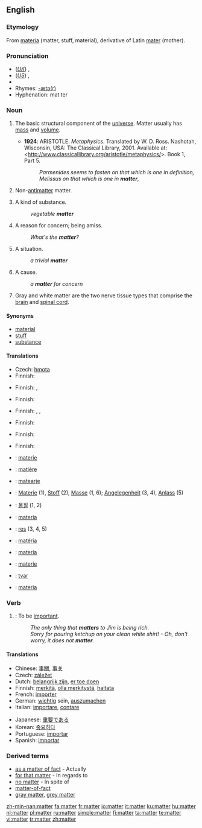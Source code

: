 {{wikipedia|Matter (disambiguation)}}
==English==

===Etymology===
From {{L.}} [[materia]] (matter, stuff, material), derivative of Latin [[mater]] (mother).

===Pronunciation===
*(''[[Received Pronunciation|UK]]'') {{IPA|/ˈmætə/}}, {{SAMPA|/"m{t@/}}
*(''[[General American|US]]'') {{IPA|/ˈmætɚ/}}, {{SAMPA|/"m{t@`/}}
*{{audio|en-us-matter.ogg|Audio (US)}}
*Rhymes: [[Rhymes:English:-ætə(r)|-ætə(r)]]
*Hyphenation: mat·ter

===Noun===
{{wikipedia}}
{{en-noun|s|-}}

# {{physics}} The basic structural component of the [[universe]].  Matter usually has [[mass]] and [[volume]].
#* '''1924''': ARISTOTLE.  ''Metaphysics''.  Translated by W. D. Ross.  Nashotah, Wisconsin, USA: The Classical Library, 2001.  Available at: <http://www.classicallibrary.org/aristotle/metaphysics/>. Book 1, Part 5.
#*: ''Parmenides seems to fasten on that which is one in definition, Melissus on that which is one in '''matter''',''
# {{physics}} Non-[[antimatter]] matter.
# A kind of substance.
#:''vegetable '''matter'''''
# A reason for concern; being amiss.
#:''What's the '''matter'''?''
# A situation.
#:''a trivial '''matter'''''
# A cause.
#:''a '''matter''' for concern''
# {{neurology}} Gray and white matter are the two nerve tissue types that comprise the [[brain]] and [[spinal cord]].

====Synonyms====
*[[material]]
*[[stuff]]
*[[substance]]

====Translations====
{{trans-top|basic structural component of the universe}}
* Czech: [[hmota]] {{f}}
* Finnish: {{t|fi|aine}}
{{trans-mid}}
{{trans-bottom}}

{{trans-top|non-antimatter matter}}
* Finnish: {{t|fi|materia}}, {{t|fi|aine}}
{{trans-mid}}
{{trans-bottom}}

{{trans-top|kind of substance}}
* Finnish: {{t|fi|aine}}
{{trans-mid}}
{{trans-bottom}}

{{trans-top|reason for concern}}
* Finnish: {{t|fi|pulma}}, {{t|fi|ongelma}}, {{t|fi|hätä}}
{{trans-mid}}
{{trans-bottom}}

{{trans-top|situation}}
* Finnish: {{t|fi|tilanne}}
{{trans-mid}}
{{trans-bottom}}

{{trans-top|cause}}
* Finnish: {{t|fi|aihe}}
{{trans-mid}}
{{trans-bottom}}

{{trans-top|neurology: nerve tissue type}}
* Finnish: {{t|fi|aine}}
{{trans-mid}}
{{trans-bottom}}

{{checktrans-top}}
*{{ttbc|Dutch}}: [[materie]] {{f}}
*{{ttbc|French}}: [[matière]] {{f}}
*{{ttbc|Frisian}}: [[matearje]]
*{{ttbc|German}}: [[Materie]] {{f}} (1), [[Stoff]] {{m}} (2), [[Masse]] {{f}} (1, 6); [[Angelegenheit]] {{f}} (3, 4), [[Anlass]] {{m}} (5)
*{{ttbc|Korean}}: [[물질]] (1, 2)
*{{ttbc|Interlingua}}: [[materia]]
*{{ttbc|Latin}}: [[res]] (3, 4, 5)
*{{ttbc|Portuguese}}: [[matéria]] {{f}}
*{{ttbc|Italiano}}: [[materia]] {{f}}
*{{ttbc|Romanian}}: [[materie]] {{f}}
*{{ttbc|Serbian}}: [[tvar]]
*{{ttbc|Spanish}}: [[materia]] {{f}}
{{trans-bottom}}

===Verb===
{{en-verb}}

# {{intransitive}}: To be [[important]].
#:''The only thing that '''matters''' to Jim is being rich.''
#:''Sorry for pouring ketchup on your clean white shirt! - Oh, don't worry, it does not '''matter'''.''

====Translations====
{{trans-top|to be important}}
* Chinese: [[事關]], [[事关]]
* Czech: [[záležet]]
* Dutch: [[belangrijk zijn]], [[er toe doen]]
* Finnish: [[merkitä]], [[olla merkitystä]], [[haitata]]
* French: [[importer]]
* German: [[wichtig]] sein, [[auszumachen]]
* Italian: [[importare]], [[contare]]
{{trans-mid}}
* Japanese: [[重要]]である
* Korean: [[중요]]하다
* Portuguese: [[importar]]
* Spanish: [[importar]]
{{trans-bottom}}

===Derived terms===
* [[as a matter of fact]] - Actually
* [[for that matter]] - In regards to
* [[no matter]] - In spite of
* [[matter-of-fact]]
* [[gray matter]], [[grey matter]]

[[zh-min-nan:matter]]
[[fa:matter]]
[[fr:matter]]
[[io:matter]]
[[it:matter]]
[[ku:matter]]
[[hu:matter]]
[[nl:matter]]
[[pl:matter]]
[[ru:matter]]
[[simple:matter]]
[[fi:matter]]
[[ta:matter]]
[[te:matter]]
[[vi:matter]]
[[tr:matter]]
[[zh:matter]]